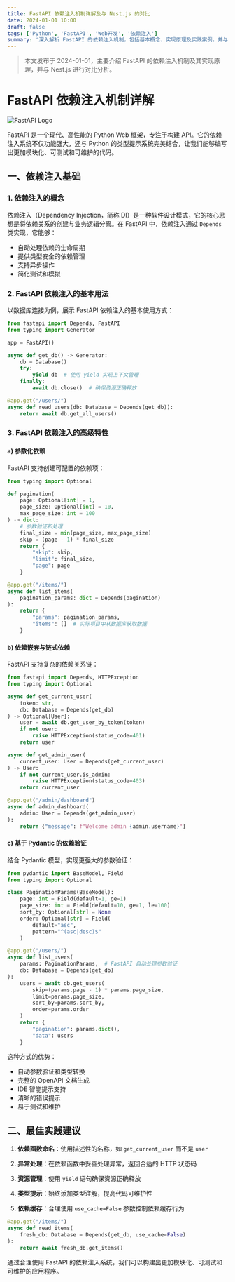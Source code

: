 ```yaml
---
title: FastAPI 依赖注入机制详解及与 Nest.js 的对比
date: 2024-01-01 10:00
draft: false
tags: ['Python', 'FastAPI', 'Web开发', '依赖注入']
summary: '深入解析 FastAPI 的依赖注入机制，包括基本概念、实现原理及实践案例，并与 Nest.js 的依赖注入系统进行对比分析。'
---
```


> 本文发布于 2024-01-01，主要介绍 FastAPI 的依赖注入机制及其实现原理，并与 Nest.js 进行对比分析。

# FastAPI 依赖注入机制详解

![FastAPI Logo](https://fastapi.tiangolo.com/img/logo-margin/logo-teal.png)

FastAPI 是一个现代、高性能的 Python Web 框架，专注于构建 API。它的依赖注入系统不仅功能强大，还与 Python 的类型提示系统完美结合，让我们能够编写出更加模块化、可测试和可维护的代码。

## 一、依赖注入基础

### 1. 依赖注入的概念

依赖注入（Dependency Injection，简称 DI）是一种软件设计模式，它的核心思想是将依赖关系的创建与业务逻辑分离。在 FastAPI 中，依赖注入通过 `Depends` 类实现，它能够：

- 自动处理依赖的生命周期
- 提供类型安全的依赖管理
- 支持异步操作
- 简化测试和模拟

### 2. FastAPI 依赖注入的基本用法

以数据库连接为例，展示 FastAPI 依赖注入的基本使用方式：

```python
from fastapi import Depends, FastAPI
from typing import Generator

app = FastAPI()

async def get_db() -> Generator:
    db = Database()
    try:
        yield db  # 使用 yield 实现上下文管理
    finally:
        await db.close()  # 确保资源正确释放

@app.get("/users/")
async def read_users(db: Database = Depends(get_db)):
    return await db.get_all_users()
```

### 3. FastAPI 依赖注入的高级特性

#### a) 参数化依赖

FastAPI 支持创建可配置的依赖项：

```python
from typing import Optional

def pagination(
    page: Optional[int] = 1,
    page_size: Optional[int] = 10,
    max_page_size: int = 100
) -> dict:
    # 参数验证和处理
    final_size = min(page_size, max_page_size)
    skip = (page - 1) * final_size
    return {
        "skip": skip,
        "limit": final_size,
        "page": page
    }

@app.get("/items/")
async def list_items(
    pagination_params: dict = Depends(pagination)
):
    return {
        "params": pagination_params,
        "items": []  # 实际项目中从数据库获取数据
    }
```

#### b) 依赖嵌套与链式依赖

FastAPI 支持复杂的依赖关系链：

```python
from fastapi import Depends, HTTPException
from typing import Optional

async def get_current_user(
    token: str,
    db: Database = Depends(get_db)
) -> Optional[User]:
    user = await db.get_user_by_token(token)
    if not user:
        raise HTTPException(status_code=401)
    return user

async def get_admin_user(
    current_user: User = Depends(get_current_user)
) -> User:
    if not current_user.is_admin:
        raise HTTPException(status_code=403)
    return current_user

@app.get("/admin/dashboard")
async def admin_dashboard(
    admin: User = Depends(get_admin_user)
):
    return {"message": f"Welcome admin {admin.username}"}
```

#### c) 基于 Pydantic 的依赖验证

结合 Pydantic 模型，实现更强大的参数验证：

```python
from pydantic import BaseModel, Field
from typing import Optional

class PaginationParams(BaseModel):
    page: int = Field(default=1, ge=1)
    page_size: int = Field(default=10, ge=1, le=100)
    sort_by: Optional[str] = None
    order: Optional[str] = Field(
        default="asc",
        pattern="^(asc|desc)$"
    )

@app.get("/users/")
async def list_users(
    params: PaginationParams,  # FastAPI 自动处理参数验证
    db: Database = Depends(get_db)
):
    users = await db.get_users(
        skip=(params.page - 1) * params.page_size,
        limit=params.page_size,
        sort_by=params.sort_by,
        order=params.order
    )
    return {
        "pagination": params.dict(),
        "data": users
    }
```

这种方式的优势：
- 自动参数验证和类型转换
- 完整的 OpenAPI 文档生成
- IDE 智能提示支持
- 清晰的错误提示
- 易于测试和维护

## 二、最佳实践建议

1. **依赖函数命名**：使用描述性的名称，如 `get_current_user` 而不是 `user`

2. **异常处理**：在依赖函数中妥善处理异常，返回合适的 HTTP 状态码

3. **资源管理**：使用 `yield` 语句确保资源正确释放

4. **类型提示**：始终添加类型注解，提高代码可维护性

5. **依赖缓存**：合理使用 `use_cache=False` 参数控制依赖缓存行为

```python
@app.get("/items/")
async def read_items(
    fresh_db: Database = Depends(get_db, use_cache=False)
):
    return await fresh_db.get_items()
```

通过合理使用 FastAPI 的依赖注入系统，我们可以构建出更加模块化、可测试和可维护的应用程序。